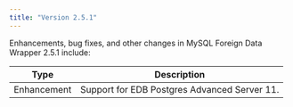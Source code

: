 ```yaml
---
title: "Version 2.5.1"
---
```



Enhancements, bug fixes, and other changes in MySQL Foreign Data Wrapper 2.5.1 include:

| Type | Description |
| ---- |------------ |
| Enhancement | Support for EDB Postgres Advanced Server 11. |



